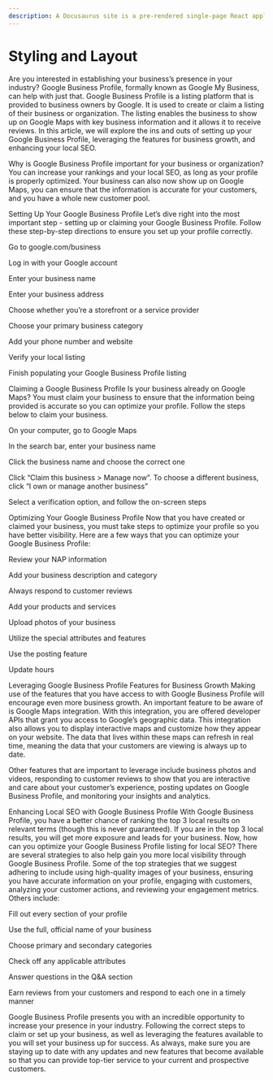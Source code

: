 ```yaml
---
description: A Docusaurus site is a pre-rendered single-page React application. You can style it the way you style React apps.
---
```




# Styling and Layout

Are you interested in establishing your business’s presence in your industry? Google Business Profile, formally known as Google My Business, can help with just that. Google Business Profile is a listing platform that is provided to business owners by Google. It is used to create or claim a listing of their business or organization. The listing enables the business to show up on Google Maps with key business information and it allows it to receive reviews. In this article, we will explore the ins and outs of setting up your Google Business Profile, leveraging the features for business growth, and enhancing your local SEO.

Why is Google Business Profile important for your business or organization?
You can increase your rankings and your local SEO, as long as your profile is properly optimized. Your business can also now show up on Google Maps, you can ensure that the information is accurate for your customers, and you have a whole new customer pool.

Setting Up Your Google Business Profile
Let’s dive right into the most important step - setting up or claiming your Google Business Profile. Follow these step-by-step directions to ensure you set up your profile correctly.

Go to google.com/business

Log in with your Google account

Enter your business name

Enter your business address

Choose whether you’re a storefront or a service provider

Choose your primary business category

Add your phone number and website

Verify your local listing

Finish populating your Google Business Profile listing

Claiming a Google Business Profile
Is your business already on Google Maps? You must claim your business to ensure that the information being provided is accurate so you can optimize your profile. Follow the steps below to claim your business.

On your computer, go to Google Maps

In the search bar, enter your business name

Click the business name and choose the correct one

Click “Claim this business > Manage now”. To choose a different business, click “I own or manage another business”

Select a verification option, and follow the on-screen steps

Optimizing Your Google Business Profile
Now that you have created or claimed your business, you must take steps to optimize your profile so you have better visibility. Here are a few ways that you can optimize your Google Business Profile:

Review your NAP information

Add your business description and category

Always respond to customer reviews

Add your products and services

Upload photos of your business

Utilize the special attributes and features

Use the posting feature

Update hours

Leveraging Google Business Profile Features for Business Growth
Making use of the features that you have access to with Google Business Profile will encourage even more business growth. An important feature to be aware of is Google Maps integration. With this integration, you are offered developer APIs that grant you access to Google’s geographic data. This integration also allows you to display interactive maps and customize how they appear on your website. The data that lives within these maps can refresh in real time, meaning the data that your customers are viewing is always up to date.

Other features that are important to leverage include business photos and videos, responding to customer reviews to show that you are interactive and care about your customer’s experience, posting updates on Google Business Profile, and monitoring your insights and analytics.

Enhancing Local SEO with Google Business Profile
With Google Business Profile, you have a better chance of ranking the top 3 local results on relevant terms (though this is never guaranteed). If you are in the top 3 local results, you will get more exposure and leads for your business. Now, how can you optimize your Google Business Profile listing for local SEO? There are several strategies to also help gain you more local visibility through Google Business Profile. Some of the top strategies that we suggest adhering to include using high-quality images of your business, ensuring you have accurate information on your profile, engaging with customers, analyzing your customer actions, and reviewing your engagement metrics. Others include:

Fill out every section of your profile

Use the full, official name of your business

Choose primary and secondary categories

Check off any applicable attributes

Answer questions in the Q&A section

Earn reviews from your customers and respond to each one in a timely manner

Google Business Profile presents you with an incredible opportunity to increase your presence in your industry. Following the correct steps to claim or set up your business, as well as leveraging the features available to you will set your business up for success. As always, make sure you are staying up to date with any updates and new features that become available so that you can provide top-tier service to your current and prospective customers.
